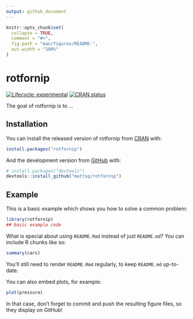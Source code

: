 ```yaml
---
output: github_document
---
```


<!-- README.md is generated from README.Rmd. Please edit that file -->

```r
knitr::opts_chunk$set(
  collapse = TRUE,
  comment = "#>",
  fig.path = "man/figures/README-",
  out.width = "100%"
)
```

# rotfornip

<!-- badges: start -->
[![Lifecycle: experimental](https://img.shields.io/badge/lifecycle-experimental-orange.svg)](https://www.tidyverse.org/lifecycle/#experimental)
[![CRAN status](https://www.r-pkg.org/badges/version/rotfornip)](https://CRAN.R-project.org/package=rotfornip)
<!-- badges: end -->

The goal of rotfornip is to ...

## Installation

You can install the released version of rotfornip from [CRAN](https://CRAN.R-project.org) with:

``` r
install.packages("rotfornip")
```

And the development version from [GitHub](https://github.com/) with:

``` r
# install.packages("devtools")
devtools::install_github("mattsq/rotfornip")
```
## Example

This is a basic example which shows you how to solve a common problem:

```r
library(rotfornip)
## basic example code
```

What is special about using `README.Rmd` instead of just `README.md`? You can include R chunks like so:

```r
summary(cars)
```

You'll still need to render `README.Rmd` regularly, to keep `README.md` up-to-date.

You can also embed plots, for example:

```r
plot(pressure)
```

In that case, don't forget to commit and push the resulting figure files, so they display on GitHub!
